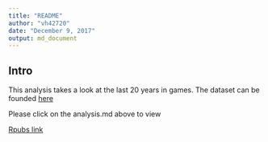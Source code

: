 ```yaml
---
title: "README"
author: "vh42720"
date: "December 9, 2017"
output: md_document
---
```


## Intro

This analysis takes a look at the last 20 years in games. The dataset can be founded [here](https://www.kaggle.com/egrinstein/20-years-of-games/data)

Please click on the analysis.md above to view

[Rpubs link](https://rpubs.com/vh42720/eda_20_years_of_games)